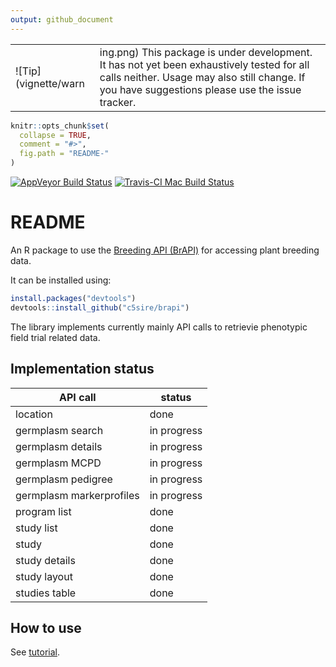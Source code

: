 ```yaml
---
output: github_document
---
```


<!-- README.md is generated from README.Rmd. Please edit that file -->

------------------- -------------------------------------------
![Tip](vignette/warning.png)  This package is under development. It has not yet been exhaustively tested for all calls neither. Usage may also still change. If you have suggestions please use the issue tracker.
------------------- -------------------------------------------

```r
knitr::opts_chunk$set(
  collapse = TRUE,
  comment = "#>",
  fig.path = "README-"
)
```
[![AppVeyor Build Status](https://ci.appveyor.com/api/projects/status/github/c5sire/brapi?branch=master&svg=true)](https://ci.appveyor.com/project/c5sire/brapi)
[![Travis-CI Mac Build Status](https://travis-ci.org/c5sire/brapi.svg?branch=master&label=Mac%20OSX)](https://travis-ci.org/c5sire/brapi)

# README

An R package to use the [Breeding API (BrAPI)](http://docs.brapi.apiary.io) for accessing plant breeding data.

It can be installed using:

```r
install.packages("devtools")
devtools::install_github("c5sire/brapi")
```

The library implements currently mainly API calls to retrievie phenotypic field trial related data.

## Implementation status

API call | status
---------|-------
location |done
germplasm search | in progress
germplasm details| in progress
germplasm MCPD | in progress
germplasm pedigree | in progress
germplasm markerprofiles| in progress
program list |done
study list|done
study |done
study details|done
study layout|done
studies table|done

## How to use

See [tutorial](https://github.com/c5sire/brapi/blob/master/vignettes/tutorial.md).







